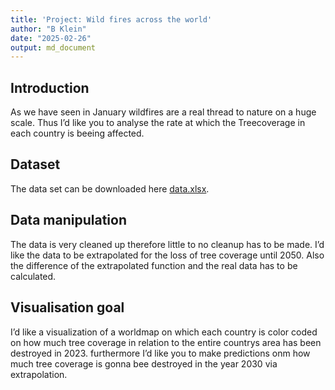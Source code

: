 ```yaml
---
title: 'Project: Wild fires across the world'
author: "B Klein"
date: "2025-02-26"
output: md_document
---
```

## Introduction

As we have seen in January wildfires are a real thread to nature on a huge scale.
Thus I'd like you to analyse the rate at which the Treecoverage in each country is beeing affected.

## Dataset
The data set can be downloaded here [data.xlsx](https://gfw2-data.s3.amazonaws.com/country-pages/country_stats/download/gfw_2023_statistics_summary_v30102024.xlsx).

## Data manipulation
The data is very cleaned up therefore little to no cleanup has to be made. 
I'd like the data to be extrapolated for the loss of tree coverage until 2050.
Also the difference of the extrapolated function and the real data has to be calculated.

## Visualisation goal
I'd like a visualization of a worldmap on which each country is color coded on how much tree coverage in relation to the entire countrys area has been destroyed in 2023.
furthermore I'd like you to make predictions onm how much tree coverage is gonna bee destroyed in the year 2030 via extrapolation.